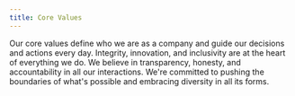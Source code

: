 ```yaml
---
title: Core Values
---
```


Our core values define who we are as a company and guide our decisions and actions every day. Integrity, innovation, and inclusivity are at the heart of everything we do. We believe in transparency, honesty, and accountability in all our interactions. We're committed to pushing the boundaries of what's possible and embracing diversity in all its forms.

